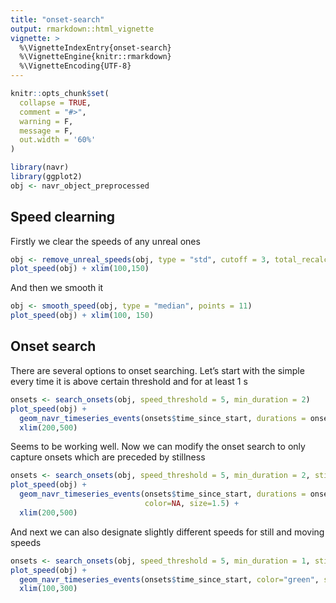 ```yaml
---
title: "onset-search"
output: rmarkdown::html_vignette
vignette: >
  %\VignetteIndexEntry{onset-search}
  %\VignetteEngine{knitr::rmarkdown}
  %\VignetteEncoding{UTF-8}
---
```


```r
knitr::opts_chunk$set(
  collapse = TRUE,
  comment = "#>",
  warning = F,
  message = F,
  out.width = '60%'
)
```

```r
library(navr)
library(ggplot2)
obj <- navr_object_preprocessed
```

## Speed clearning
Firstly we clear the speeds of any unreal ones
```r
obj <- remove_unreal_speeds(obj, type = "std", cutoff = 3, total_recalculate = T)
plot_speed(obj) + xlim(100,150)
```
And then we smooth it
```r
obj <- smooth_speed(obj, type = "median", points = 11)
plot_speed(obj) + xlim(100, 150) 
```

## Onset search
There are several options to onset searching. Let's start with the simple every time it is above certain threshold and for at least 1 s

```r
onsets <- search_onsets(obj, speed_threshold = 5, min_duration = 2)
plot_speed(obj) +
  geom_navr_timeseries_events(onsets$time_since_start, durations = onsets$duration, color=NA, size=1.5) +
  xlim(200,500)
```
 
Seems to be working well. Now we can modify the onset search to only capture onsets which are preceded by stillness

```r
onsets <- search_onsets(obj, speed_threshold = 5, min_duration = 2, still_duration = 3)
plot_speed(obj) +
  geom_navr_timeseries_events(onsets$time_since_start, durations = onsets$duration, 
                              color=NA, size=1.5) +
  xlim(200,500)
```

And next we can also designate slightly different speeds for still and moving speeds

```r
onsets <- search_onsets(obj, speed_threshold = 5, min_duration = 1, still_duration = 2, still_speed_threshold = 2)
plot_speed(obj) + 
  geom_navr_timeseries_events(onsets$time_since_start, color="green", size=1.5) + 
  xlim(100,300)
```
